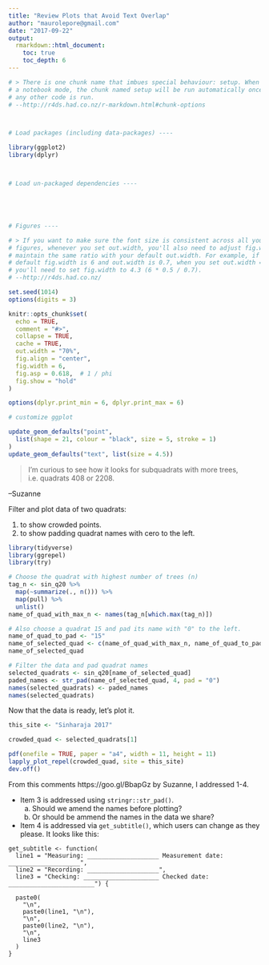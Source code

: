 ```yaml
---
title: "Review Plots that Avoid Text Overlap"
author: "maurolepore@gmail.com"
date: "2017-09-22"
output: 
  rmarkdown::html_document:
    toc: true
    toc_depth: 6
---
```


```r
# > There is one chunk name that imbues special behaviour: setup. When you're in
# a notebook mode, the chunk named setup will be run automatically once, before 
# any other code is run.
# --http://r4ds.had.co.nz/r-markdown.html#chunk-options



# Load packages (including data-packages) ----

library(ggplot2)
library(dplyr)



# Load un-packaged dependencies ----





# Figures ----

# > If you want to make sure the font size is consistent across all your 
# figures, whenever you set out.width, you'll also need to adjust fig.width to 
# maintain the same ratio with your default out.width. For example, if your 
# default fig.width is 6 and out.width is 0.7, when you set out.width = "50%" 
# you'll need to set fig.width to 4.3 (6 * 0.5 / 0.7).
# --http://r4ds.had.co.nz/

set.seed(1014)
options(digits = 3)

knitr::opts_chunk$set(
  echo = TRUE,
  comment = "#>",
  collapse = TRUE,
  cache = TRUE,
  out.width = "70%",
  fig.align = "center",
  fig.width = 6,
  fig.asp = 0.618,  # 1 / phi
  fig.show = "hold"
)

options(dplyr.print_min = 6, dplyr.print_max = 6)

# customize ggplot

update_geom_defaults("point", 
  list(shape = 21, colour = "black", size = 5, stroke = 1)
)
update_geom_defaults("text", list(size = 4.5))
```

> I'm curious to see how it looks for subquadrats with more trees, i.e. quadrats 408 or 2208.

--Suzanne

Filter and plot data of two quadrats:

1. to show crowded points.
2. to show padding quadrat names with cero to the left.



```r
library(tidyverse)
library(ggrepel)
library(try)
```

```r
# Choose the quadrat with highest number of trees (n)
tag_n <- sin_q20 %>%
  map(~summarize(., n())) %>%
  map(pull) %>%
  unlist()
name_of_quad_with_max_n <- names(tag_n[which.max(tag_n)])

# Also choose a quadrat 15 and pad its name with "0" to the left.
name_of_quad_to_pad <- "15"
name_of_selected_quad <- c(name_of_quad_with_max_n, name_of_quad_to_pad)
name_of_selected_quad

# Filter the data and pad quadrat names
selected_quadrats <- sin_q20[name_of_selected_quad]
paded_names <- str_pad(name_of_selected_quad, 4, pad = "0")
names(selected_quadrats) <- paded_names
names(selected_quadrats)
```

Now that the data is ready, let's plot it.

```r
this_site <- "Sinharaja 2017"

crowded_quad <- selected_quadrats[1]

pdf(onefile = TRUE, paper = "a4", width = 11, height = 11)
lapply_plot_repel(crowded_quad, site = this_site)
dev.off()
```

From this comments https://goo.gl/BbapGz by Suzanne, I addressed 1-4.

* Item 3 is addressed using `stringr::str_pad()`. 
    a. Should we amend the names before plotting? 
    b. Or should be ammend the names in the data we share?
    
*   Item 4 is addressed via `get_subtitle()`, which users can change as they please. It looks like this:

```
get_subtitle <- function(
  line1 = "Measuring: ____________________ Measurement date: ____________________",
  line2 = "Recording: ____________________",
  line3 = "Checking: _____________________ Checked date: ________________________") {

  paste0(
    "\n",
    paste0(line1, "\n"),
    "\n",
    paste0(line2, "\n"),
    "\n",
    line3
  )
}
```
    
